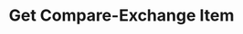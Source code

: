 ﻿---
title: "Get Compare-Exchange Item"
hide_table_of_contents: true
sidebar_label: "Get Compare-Exchange Item"
sidebar_position: 3
---




<LanguageSwitcher supportedLanguages={supportedLanguages} />

<LanguageContent language="csharp">
   <GetCmpXchgItemCsharp />
</LanguageContent>

<LanguageContent language="java">
   <GetCmpXchgItemJava />
</LanguageContent>

<LanguageContent language="python">
   <GetCmpXchgItemPython />
</LanguageContent>

<LanguageContent language="php">
   <GetCmpXchgItemPhp />
</LanguageContent>

<LanguageContent language="nodejs">
   <GetCmpXchgItemNodejs />
</LanguageContent>

<!---
### Compare Exchange
- [Overview](../todo)
- [Update compare-exchange item](../todo)
- [Delete compare-exchange item](../todo)
-->
